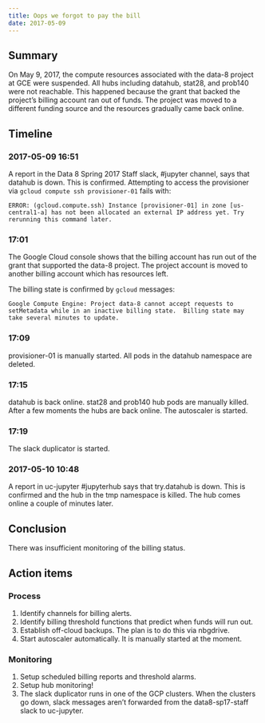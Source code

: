 ```yaml
---
title: Oops we forgot to pay the bill
date: 2017-05-09
---
```


## Summary

On May 9, 2017, the compute resources associated with the data-8 project at GCE were suspended. All hubs including datahub, stat28, and prob140 were not reachable. This happened because the grant that backed the project's billing account ran out of funds. The project was moved to a different funding source and the resources gradually came back online.

## Timeline

### 2017-05-09 16:51

A report in the Data 8 Spring 2017 Staff slack, #jupyter channel, says that datahub is down. This is confirmed. Attempting to access the provisioner via `gcloud compute ssh provisioner-01` fails with:

```ERROR: (gcloud.compute.ssh) Instance [provisioner-01] in zone [us-central1-a] has not been allocated an external IP address yet. Try rerunning this command later.```

### 17:01

The Google Cloud console shows that the billing account has run out of the grant that supported the data-8 project. The project account is moved to another billing account which has resources left.

The billing state is confirmed by `gcloud` messages:

```
Google Compute Engine: Project data-8 cannot accept requests to setMetadata while in an inactive billing state.  Billing state may take several minutes to update.
```

### 17:09

provisioner-01 is manually started. All pods in the datahub namespace are deleted.

### 17:15

datahub is back online. stat28 and prob140 hub pods are manually killed. After a few moments the hubs are back online. The autoscaler is started.

### 17:19

The slack duplicator is started.

### 2017-05-10 10:48

A report in uc-jupyter #jupyterhub says that try.datahub is down. This is confirmed and the hub in the tmp namespace is killed. The hub comes online a couple of minutes later.

## Conclusion

There was insufficient monitoring of the billing status.

## Action items

### Process

1. Identify channels for billing alerts.
1. Identify billing threshold functions that predict when funds will run out.
1. Establish off-cloud backups. The plan is to do this via nbgdrive.
1. Start autoscaler automatically. It is manually started at the moment.

### Monitoring

1. Setup scheduled billing reports and threshold alarms.
1. Setup hub monitoring!
1. The slack duplicator runs in one of the GCP clusters. When the clusters go down, slack messages aren't forwarded from the data8-sp17-staff slack to uc-jupyter.

